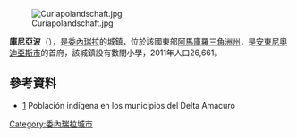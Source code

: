 [[Image:Curiapolandschaft.jpg|right]]

'''庫尼亞波'''（{{lang-es|Curiapo}}），是[[委內瑞拉|委內瑞拉]]的城鎮，位於該國東部[[阿馬庫羅三角洲州|阿馬庫羅三角洲州]]，是[[安東尼奧迪亞斯市|安東尼奧迪亞斯市]]的首府，該城鎮設有數間小學，2011年人口26,661。

{{Coord|8|34|48|N|60|59|51|W|display=title}}

==參考資料==
*[https://web.archive.org/web/20120301222059/http://www.enlaceindigenas.gob.ve/estadisticas/estados/deltaamacuto.pdf] Población indígena en los municipios del Delta Amacuro</ref>

{{Venezuela-geo-stub}}
[[Category:委內瑞拉城市|Category:委內瑞拉城市]]